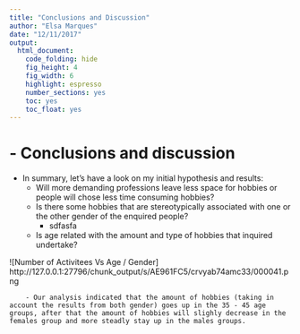 ```yaml
---
title: "Conclusions and Discussion"
author: "Elsa Marques"
date: "12/11/2017"
output: 
  html_document:
    code_folding: hide
    fig_height: 4
    fig_width: 6
    highlight: espresso
    number_sections: yes
    toc: yes
    toc_float: yes 
---
```


# - Conclusions and discussion 

- In summary, let's have a look on my initial hypothesis and results: 
    - Will more demanding professions leave less space for hobbies or people will chose less time consuming hobbies? 
    - Is there some hobbies that are stereotypically associated with one or the other gender of the enquired people? 
        - sdfasfa
        
    - Is age related with the amount and type of hobbies that inquired undertake? 
   
![Number of Activitees Vs Age / Gender] http://127.0.0.1:27796/chunk_output/s/AE961FC5/crvyab74amc33/000041.png
        
        - Our analysis indicated that the amount of hobbies (taking in account the results from both gender) goes up in the 35 - 45 age groups, after that the amount of hobbies will slighly decrease in the females group and more steadly stay up in the males groups.   
 

